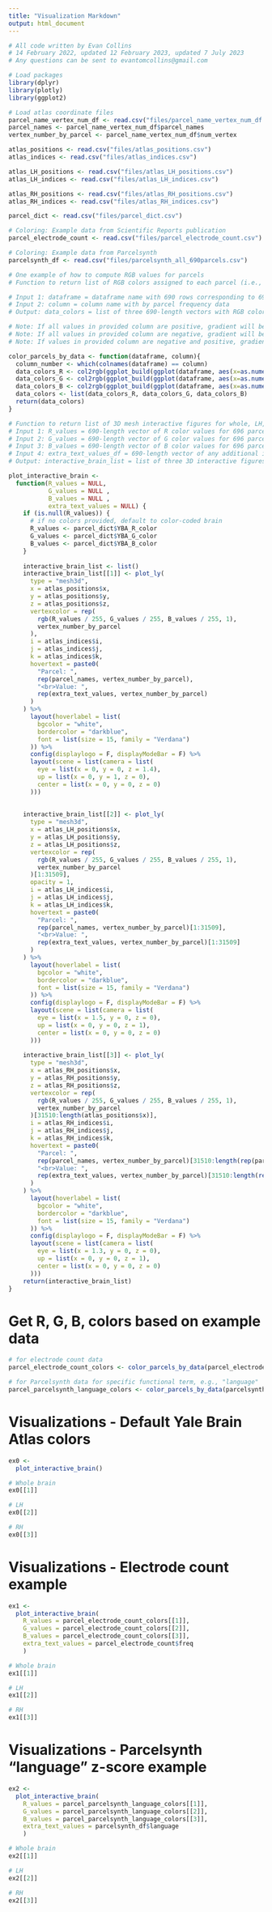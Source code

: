 ```yaml
---
title: "Visualization Markdown"
output: html_document
---
```


```r
# All code written by Evan Collins
# 14 February 2022, updated 12 February 2023, updated 7 July 2023
# Any questions can be sent to evantomcollins@gmail.com
```


```r
# Load packages
library(dplyr)
library(plotly)
library(ggplot2)
```

```r
# Load atlas coordinate files
parcel_name_vertex_num_df <- read.csv("files/parcel_name_vertex_num_df.csv")
parcel_names <- parcel_name_vertex_num_df$parcel_names
vertex_number_by_parcel <- parcel_name_vertex_num_df$num_vertex

atlas_positions <- read.csv("files/atlas_positions.csv")
atlas_indices <- read.csv("files/atlas_indices.csv")

atlas_LH_positions <- read.csv("files/atlas_LH_positions.csv")
atlas_LH_indices <- read.csv("files/atlas_LH_indices.csv")

atlas_RH_positions <- read.csv("files/atlas_RH_positions.csv")
atlas_RH_indices <- read.csv("files/atlas_RH_indices.csv")

parcel_dict <- read.csv("files/parcel_dict.csv")

# Coloring: Example data from Scientific Reports publication
parcel_electrode_count <- read.csv("files/parcel_electrode_count.csv")

# Coloring: Example data from Parcelsynth
parcelsynth_df <- read.csv("files/parcelsynth_all_690parcels.csv")
```

```r
# One example of how to compute RGB values for parcels
# Function to return list of RGB colors assigned to each parcel (i.e., their component vertices) with color intensity reflecting magnitude of input data column

# Input 1: dataframe = dataframe name with 690 rows corresponding to 696 parcels (first 345 should be left parcels; last 345 should be right parcels)
# Input 2: column = column name with by parcel frequency data
# Output: data_colors = list of three 690-length vectors with RGB colors for 690 parcels

# Note: If all values in provided column are positive, gradient will be white to red.
# Note: If all values in provided column are negative, gradient will be blue to white.
# Note: If values in provided column are negative and positive, gradient will be blue to white to red.

color_parcels_by_data <- function(dataframe, column){
  column_number <- which(colnames(dataframe) == column)
  data_colors_R <- col2rgb(ggplot_build(ggplot(dataframe, aes(x=as.numeric(dataframe[,column_number]), y=as.numeric(dataframe[,column_number]), color=as.numeric(dataframe[,column_number]))) + geom_point() + scale_color_gradientn(limits = c(-pmax(abs(min(as.numeric(dataframe[,column_number]))), abs(max(as.numeric(dataframe[,column_number])))), pmax(abs(min(as.numeric(dataframe[,column_number]))), abs(max(as.numeric(dataframe[,column_number]))))), colors = c("blue", "white", "red")))$data[[1]][[1]])[1,]
  data_colors_G <- col2rgb(ggplot_build(ggplot(dataframe, aes(x=as.numeric(dataframe[,column_number]), y=as.numeric(dataframe[,column_number]), color=as.numeric(dataframe[,column_number]))) + geom_point() + scale_color_gradientn(limits = c(-pmax(abs(min(as.numeric(dataframe[,column_number]))), abs(max(as.numeric(dataframe[,column_number])))), pmax(abs(min(as.numeric(dataframe[,column_number]))), abs(max(as.numeric(dataframe[,column_number]))))), colors = c("blue", "white", "red")))$data[[1]][[1]])[2,]
  data_colors_B <- col2rgb(ggplot_build(ggplot(dataframe, aes(x=as.numeric(dataframe[,column_number]), y=as.numeric(dataframe[,column_number]), color=as.numeric(dataframe[,column_number]))) + geom_point() + scale_color_gradientn(limits = c(-pmax(abs(min(as.numeric(dataframe[,column_number]))), abs(max(as.numeric(dataframe[,column_number])))), pmax(abs(min(as.numeric(dataframe[,column_number]))), abs(max(as.numeric(dataframe[,column_number]))))), colors = c("blue", "white", "red")))$data[[1]][[1]])[3,]
  data_colors <- list(data_colors_R, data_colors_G, data_colors_B)
  return(data_colors)
}
```

```r
# Function to return list of 3D mesh interactive figures for whole, LH, RH, deep LH, and deep RH parcellated brains in Yale Brain Atlas space.
# Input 1: R_values = 690-length vector of R color values for 696 parcels (on RGB scale)
# Input 2: G_values = 690-length vector of G color values for 696 parcels (on RGB scale)
# Input 3: B_values = 690-length vector of B color values for 696 parcels (on RGB scale)
# Input 4: extra_text_values_df = 690-length vector of any additional information to be displayed in hovertext for 690 parcels
# Output: interactive_brain_list = list of three 3D interactive figures for whole, LH, and RH parcellated brains

plot_interactive_brain <-
  function(R_values = NULL,
           G_values = NULL ,
           B_values = NULL ,
           extra_text_values = NULL) {
    if (is.null(R_values)) {
      # if no colors provided, default to color-coded brain
      R_values <- parcel_dict$YBA_R_color
      G_values <- parcel_dict$YBA_G_color
      B_values <- parcel_dict$YBA_B_color
    }
    
    interactive_brain_list <- list()
    interactive_brain_list[[1]] <- plot_ly(
      type = "mesh3d",
      x = atlas_positions$x,
      y = atlas_positions$y,
      z = atlas_positions$z,
      vertexcolor = rep(
        rgb(R_values / 255, G_values / 255, B_values / 255, 1),
        vertex_number_by_parcel
      ),
      i = atlas_indices$i,
      j = atlas_indices$j,
      k = atlas_indices$k,
      hovertext = paste0(
        "Parcel: ",
        rep(parcel_names, vertex_number_by_parcel),
        "<br>Value: ",
        rep(extra_text_values, vertex_number_by_parcel)
      )
    ) %>%
      layout(hoverlabel = list(
        bgcolor = "white",
        bordercolor = "darkblue",
        font = list(size = 15, family = "Verdana")
      )) %>%
      config(displaylogo = F, displayModeBar = F) %>%
      layout(scene = list(camera = list(
        eye = list(x = 0, y = 0, z = 1.4),
        up = list(x = 0, y = 1, z = 0),
        center = list(x = 0, y = 0, z = 0)
      )))
    
    
    interactive_brain_list[[2]] <- plot_ly(
      type = "mesh3d",
      x = atlas_LH_positions$x,
      y = atlas_LH_positions$y,
      z = atlas_LH_positions$z,
      vertexcolor = rep(
        rgb(R_values / 255, G_values / 255, B_values / 255, 1),
        vertex_number_by_parcel
      )[1:31509],
      opacity = 1,
      i = atlas_LH_indices$i,
      j = atlas_LH_indices$j,
      k = atlas_LH_indices$k,
      hovertext = paste0(
        "Parcel: ",
        rep(parcel_names, vertex_number_by_parcel)[1:31509],
        "<br>Value: ",
        rep(extra_text_values, vertex_number_by_parcel)[1:31509]
      )
    ) %>%
      layout(hoverlabel = list(
        bgcolor = "white",
        bordercolor = "darkblue",
        font = list(size = 15, family = "Verdana")
      )) %>%
      config(displaylogo = F, displayModeBar = F) %>%
      layout(scene = list(camera = list(
        eye = list(x = 1.5, y = 0, z = 0),
        up = list(x = 0, y = 0, z = 1),
        center = list(x = 0, y = 0, z = 0)
      )))
    
    interactive_brain_list[[3]] <- plot_ly(
      type = "mesh3d",
      x = atlas_RH_positions$x,
      y = atlas_RH_positions$y,
      z = atlas_RH_positions$z,
      vertexcolor = rep(
        rgb(R_values / 255, G_values / 255, B_values / 255, 1),
        vertex_number_by_parcel
      )[31510:length(atlas_positions$x)],
      i = atlas_RH_indices$i,
      j = atlas_RH_indices$j,
      k = atlas_RH_indices$k,
      hovertext = paste0(
        "Parcel: ",
        rep(parcel_names, vertex_number_by_parcel)[31510:length(rep(parcel_names, vertex_number_by_parcel))],
        "<br>Value: ",
        rep(extra_text_values, vertex_number_by_parcel)[31510:length(rep(parcel_names, vertex_number_by_parcel))]
      )
    ) %>%
      layout(hoverlabel = list(
        bgcolor = "white",
        bordercolor = "darkblue",
        font = list(size = 15, family = "Verdana")
      )) %>%
      config(displaylogo = F, displayModeBar = F) %>%
      layout(scene = list(camera = list(
        eye = list(x = 1.3, y = 0, z = 0),
        up = list(x = 0, y = 0, z = 1),
        center = list(x = 0, y = 0, z = 0)
      )))
    return(interactive_brain_list)
}
```


# Get R, G, B, colors based on example data

```r
# for electrode count data
parcel_electrode_count_colors <- color_parcels_by_data(parcel_electrode_count, "freq")
```

```r
# for Parcelsynth data for specific functional term, e.g., "language"
parcel_parcelsynth_language_colors <- color_parcels_by_data(parcelsynth_df, "language")
```


# Visualizations - Default Yale Brain Atlas colors

```r
ex0 <- 
  plot_interactive_brain()
```

```r
# Whole brain
ex0[[1]]
```

```r
# LH
ex0[[2]]
```

```r
# RH
ex0[[3]]
```


# Visualizations - Electrode count example

```r
ex1 <-
  plot_interactive_brain(
    R_values = parcel_electrode_count_colors[[1]], 
    G_values = parcel_electrode_count_colors[[2]], 
    B_values = parcel_electrode_count_colors[[3]], 
    extra_text_values = parcel_electrode_count$freq
    )
```

```r
# Whole brain
ex1[[1]]
```

```r
# LH
ex1[[2]]
```

```r
# RH
ex1[[3]]
```

# Visualizations - Parcelsynth "language" z-score example

```r
ex2 <-
  plot_interactive_brain(
    R_values = parcel_parcelsynth_language_colors[[1]], 
    G_values = parcel_parcelsynth_language_colors[[2]], 
    B_values = parcel_parcelsynth_language_colors[[3]], 
    extra_text_values = parcelsynth_df$language
    )
```

```r
# Whole brain
ex2[[1]]
```

```r
# LH
ex2[[2]]
```

```r
# RH
ex2[[3]]
```